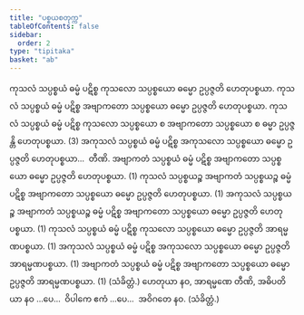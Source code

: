```yaml
---
title: "ပစ္စယစတုက္က"
tableOfContents: false
sidebar:
  order: 2
type: "tipitaka"
basket: "ab"
---
```



<DynamicBreadcrumb />

<Division number="1">

<Paragraph number="1091">
ကုသလံ သပ္ပစ္စယံ ဓမ္မံ ပဋိစ္စ ကုသလော သပ္ပစ္စယော ဓမ္မော ဥပ္ပဇ္ဇတိ ဟေတုပစ္စယာ. ကုသလံ သပ္ပစ္စယံ ဓမ္မံ ပဋိစ္စ အဗျာကတော သပ္ပစ္စယော ဓမ္မော ဥပ္ပဇ္ဇတိ ဟေတုပစ္စယာ. ကုသလံ သပ္ပစ္စယံ ဓမ္မံ ပဋိစ္စ ကုသလော သပ္ပစ္စယော စ အဗျာကတော သပ္ပစ္စယော စ ဓမ္မာ ဥပ္ပဇ္ဇန္တိ ဟေတုပစ္စယာ. (3)
</Paragraph>

<Paragraph number="1092">
အကုသလံ သပ္ပစ္စယံ ဓမ္မံ ပဋိစ္စ အကုသလော သပ္ပစ္စယော ဓမ္မော ဥပ္ပဇ္ဇတိ ဟေတုပစ္စယာ…  တီဏိ.
</Paragraph>

<Paragraph number="1093">
အဗျာကတံ သပ္ပစ္စယံ ဓမ္မံ ပဋိစ္စ အဗျာကတော သပ္ပစ္စယော ဓမ္မော ဥပ္ပဇ္ဇတိ ဟေတုပစ္စယာ. (1)
</Paragraph>

<Paragraph number="1094">
ကုသလံ သပ္ပစ္စယဉ္စ အဗျာကတံ သပ္ပစ္စယဉ္စ ဓမ္မံ ပဋိစ္စ အဗျာကတော သပ္ပစ္စယော ဓမ္မော ဥပ္ပဇ္ဇတိ ဟေတုပစ္စယာ. (1)
</Paragraph>

<Paragraph number="1095">
အကုသလံ သပ္ပစ္စယဉ္စ အဗျာကတံ သပ္ပစ္စယဉ္စ ဓမ္မံ ပဋိစ္စ အဗျာကတော သပ္ပစ္စယော ဓမ္မော ဥပ္ပဇ္ဇတိ ဟေတုပစ္စယာ. (1)
</Paragraph>

</Division>
<Division number="2">

<Paragraph number="1096">
ကုသလံ သပ္ပစ္စယံ ဓမ္မံ ပဋိစ္စ ကုသလော သပ္ပစ္စယော ဓမ္မော ဥပ္ပဇ္ဇတိ အာရမ္မဏပစ္စယာ. (1)
</Paragraph>

<Paragraph number="1097">
အကုသလံ သပ္ပစ္စယံ ဓမ္မံ ပဋိစ္စ အကုသလော သပ္ပစ္စယော ဓမ္မော ဥပ္ပဇ္ဇတိ အာရမ္မဏပစ္စယာ. (1)
</Paragraph>

<Paragraph number="1098">
အဗျာကတံ သပ္ပစ္စယံ ဓမ္မံ ပဋိစ္စ အဗျာကတော သပ္ပစ္စယော ဓမ္မော ဥပ္ပဇ္ဇတိ အာရမ္မဏပစ္စယာ. (1) (သံခိတ္တံ.)
</Paragraph>

</Division>
<Division number="3">

<Paragraph number="1099">
ဟေတုယာ နဝ, အာရမ္မဏေ တီဏိ, အဓိပတိယာ နဝ …ပေ…  ဝိပါကေ ဧကံ …ပေ…  အဝိဂတေ နဝ. (သံခိတ္တံ.)
</Paragraph>
</Division>